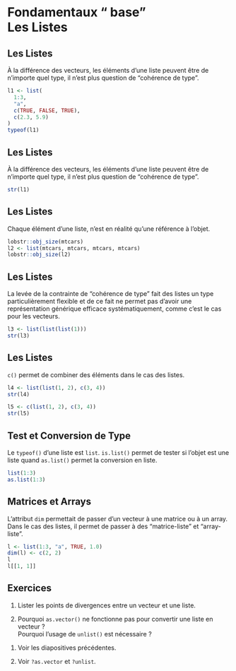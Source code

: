 # Fondamentaux "<i class="fab fa-r-project"></i> base"<br>Les Listes

## Les Listes

À la différence des vecteurs, les éléments d'une liste peuvent être de n'importe quel type, il n'est plus question de "cohérence de type".

```r
l1 <- list(
  1:3,
  "a",
  c(TRUE, FALSE, TRUE),
  c(2.3, 5.9)
)
typeof(l1)
```

## Les Listes

À la différence des vecteurs, les éléments d'une liste peuvent être de n'importe quel type, il n'est plus question de "cohérence de type".

```r
str(l1)
```

## Les Listes

Chaque élément d'une liste, n'est en réalité qu'une référence à l'objet.

```r
lobstr::obj_size(mtcars)
l2 <- list(mtcars, mtcars, mtcars, mtcars)
lobstr::obj_size(l2)
```

## Les Listes

La levée de la contrainte de "cohérence de type" fait des listes un type particulièrement flexible et de ce fait ne permet pas d'avoir une représentation générique efficace systématiquement, comme c'est le cas pour les vecteurs.

```r
l3 <- list(list(list(1)))
str(l3)
```

## Les Listes

`c()` permet de combiner des éléments dans le cas des listes.

```r
l4 <- list(list(1, 2), c(3, 4))
str(l4)
```

```r
l5 <- c(list(1, 2), c(3, 4))
str(l5)
```

## Test et Conversion de Type

Le `typeof()` d'une liste est `list`. `is.list()` permet de tester si l'objet est une liste quand `as.list()` permet la conversion en liste.

```r
list(1:3)
as.list(1:3)
```

## Matrices et Arrays

L'attribut `dim` permettait de passer d'un vecteur à une matrice ou à un array.  
Dans le cas des listes, il permet de passer à des "matrice-liste" et "array-liste".

```r
l <- list(1:3, "a", TRUE, 1.0)
dim(l) <- c(2, 2)
l
l[[1, 1]]
```

## Exercices

1. Lister les points de divergences entre un vecteur et une liste.

2. Pourquoi `as.vector()` ne fonctionne pas pour convertir une liste en vecteur&nbsp;?  
  Pourquoi l'usage de `unlist()` est nécessaire&nbsp;?

::: {.notes}

1. Voir les diapositives précédentes.

2. Voir `?as.vector` et `?unlist`.

:::
